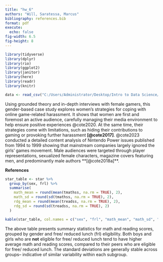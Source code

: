```yaml
---
title: "hw_6"
authors: "Will, Saratessa, Marcus"
bibliography: references.bib
format: pdf
execute:
  echo: false
fig-width: 6.5
fig-height: 8
---
```


```r
library(tidyverse)
library(dplyr)
library(rio)
library(ggplot2)
library(janitor)
library(here)
library(readr)
library(knitr)
```

```r
data <- read_csv("C:/Users/Administrator/Desktop/Intro to Data Science/hw_6/data/star.csv", show_col_types = FALSE)
```

Using grounded theory and in-depth interviews with female gamers, this gender-based case study explores women’s strategies for coping with online game-related harassment. It shows that women are first and foremost an active audience, carefully managing their media environment to help ensure positive experiences @cote2020. At the same time, their strategies come with limitations, such as hiding their contributions to gaming or provoking further harassment **\[@cote2017\]**. @cote2023 conducted a detailed content analysis of Nintendo Power issues published from 1994 to 1999 showing that mainstream companies largely ignored the girls’ games movement. Male audiences were targeted through player representations, sexualized female characters, magazine covers featuring men, and predominantly male authors \*\*[@cote2018a]\*\*.

\newpage

**References**

\newpage

```r
star_table <- star %>% 
  group_by(sex, frl) %>% 
  summarise(
    math_mean = round(mean(tmathss, na.rm = TRUE), 2),
    math_sd = round(sd(tmathss, na.rm = TRUE), 2),
    rdg_mean = round(mean(treadss, na.rm = TRUE), 2),
    rdg_sd = round(sd(treadss, na.rm = TRUE), 2)
  ) 
```

```r
kable(star_table, col.names = c("sex", "frl", "math_mean", "math_sd", "rdg_mean", "rdg_sd"))
```

The above table presents summary statistics for math and reading scores, grouped by gender and free/ reduced lunch (frl) eligibility. Both boys and girls who are **not** eligible for free/ reduced lunch tend to have higher average math and reading scores, compared to their peers who are eligible for free/ reduced lunch. The standard deviations are generally stable across groups-- indicative of similar variability within each subgroup.
